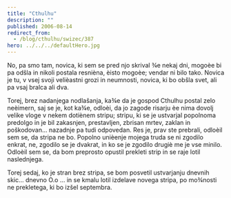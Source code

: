 ```yaml
---
title: "Cthulhu"
description: ""
published: 2006-08-14
redirect_from:
  - /blog/cthulhu/swizec/387
hero: ../../../defaultHero.jpg
---
```


No, pa smo tam, novica, ki sem se pred njo skrival ¾e nekaj dni, mogoèe bi pa odšla in nikoli postala resnièna, èisto mogoèe; vendar ni bilo tako. Novica je tu, v vsej svoji velièastni grozi in neumnosti, novica, ki bo obšla svet, ali pa vsaj bralca ali dva.

Torej, brez nadanjega nodlašanja, ka¾e da je gospod Cthulhu postal zelo neèimern, saj se je, kot ka¾e, odloèi, da jo zagode risarju èe nima dovolj velike vloge v nekem dotiènem stripu; stripu, ki se je ustvarjal popolnoma predolgo in je bil zakasnjen, prestavljen, zbrisan mrtev, zaklan in poškodovan... nazadnje pa tudi odpovedan. Res je, prav ste prebrali, odloèil sem se, da stripa ne bo. Popolno unièenje mojega truda se ni zgodilo enkrat, ne, zgodilo se je dvakrat, in ko se je zgodilo drugiè me je vse minilo. Odloèil sem se, da bom preprosto opustil prekleti strip in se raje lotil naslednjega.

Torej sedaj, ko je stran brez stripa, se bom posvetil ustvarjanju dnevnih skic... dnevno O.o ... in se kmalu lotil izdelave novega stripa, po mo¾nosti ne prekletega, ki bo izšel septembra.
